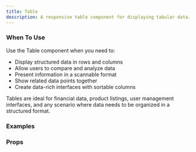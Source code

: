 ```yaml
---
title: Table
description: A responsive table component for displaying tabular data.
---
```


### When To Use

Use the Table component when you need to:

- Display structured data in rows and columns
- Allow users to compare and analyze data
- Present information in a scannable format
- Show related data points together
- Create data-rich interfaces with sortable columns

Tables are ideal for financial data, product listings, user management interfaces, and any scenario where data needs to be organized in a structured format.

### Examples
<Preview
  lang="jsx"
  file="/table/__demo__/basic"
  title="Basic"
/>

<Preview
  lang="jsx"
  file="/table/__demo__/with-header-footer"
  title="With Header and Footer"
/>

<Preview
  lang="jsx"
  file="/table/__demo__/data-table"
  title="Data Table"
/>

<Preview
  lang="jsx"
  file="/table/__demo__/custom"
  title="Custom Styling"
/>

### Props
<AutoTypeTable path="./components/ui/table.tsx" name="Table" />
<AutoTypeTable path="./components/ui/table.tsx" name="TableHeader" />
<AutoTypeTable path="./components/ui/table.tsx" name="TableBody" />
<AutoTypeTable path="./components/ui/table.tsx" name="TableFooter" />
<AutoTypeTable path="./components/ui/table.tsx" name="TableHead" />
<AutoTypeTable path="./components/ui/table.tsx" name="TableRow" />
<AutoTypeTable path="./components/ui/table.tsx" name="TableCell" />
<AutoTypeTable path="./components/ui/table.tsx" name="TableCaption" /> 